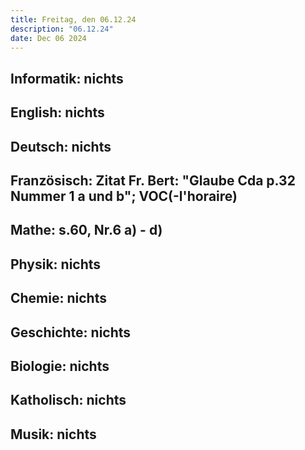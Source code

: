 ```yaml
---
title: Freitag, den 06.12.24
description: "06.12.24"
date: Dec 06 2024
---
```


## Informatik: nichts
## English: nichts
## Deutsch: nichts
## Französisch: Zitat Fr. Bert: "Glaube Cda p.32 Nummer 1 a und b"; VOC(-l'horaire)
## Mathe: s.60, Nr.6 a) - d)
## Physik: nichts
## Chemie: nichts
## Geschichte: nichts
## Biologie: nichts
## Katholisch: nichts
## Musik: nichts